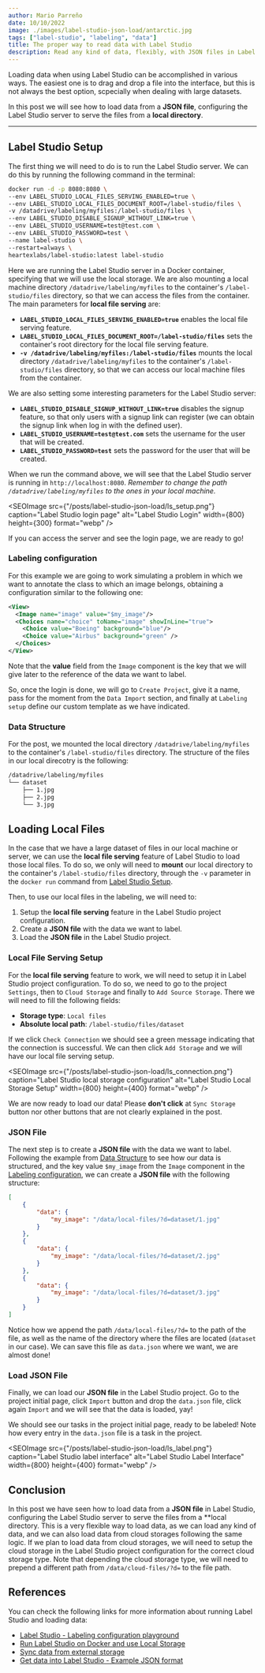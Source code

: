 ```yaml
---
author: Mario Parreño
date: 10/10/2022
image: ./images/label-studio-json-load/antarctic.jpg
tags: ["label-studio", "labeling", "data"]
title: The proper way to read data with Label Studio
description: Read any kind of data, flexibly, with JSON files in Label Studio.
---
```


Loading data when using Label Studio can be accomplished in various ways.
The easiest one is to drag and drop a file into the interface,
but this is not always the best option, scpecially when dealing with large datasets.

In this post we will see how to load data from a **JSON file**, configuring the Label Studio server
to serve the files from a **local directory**.

----

## Label Studio Setup

The first thing we will need to do is to run the Label Studio server.
We can do this by running the following command in the terminal:

```bash
docker run -d -p 8080:8080 \
--env LABEL_STUDIO_LOCAL_FILES_SERVING_ENABLED=true \
--env LABEL_STUDIO_LOCAL_FILES_DOCUMENT_ROOT=/label-studio/files \
-v /datadrive/labeling/myfiles:/label-studio/files \
--env LABEL_STUDIO_DISABLE_SIGNUP_WITHOUT_LINK=true \
--env LABEL_STUDIO_USERNAME=test@test.com \
--env LABEL_STUDIO_PASSWORD=test \
--name label-studio \
--restart=always \
heartexlabs/label-studio:latest label-studio
```

Here we are running the Label Studio server in a Docker container,
specifying that we will use the local storage. We are also mounting a local machine directory
 `/datadrive/labeling/myfiles` to the container's `/label-studio/files` directory,
 so that we can access the files from the container. The main parameters for **local file serving** are:

- **`LABEL_STUDIO_LOCAL_FILES_SERVING_ENABLED=true`** enables the local file serving feature.
- **`LABEL_STUDIO_LOCAL_FILES_DOCUMENT_ROOT=/label-studio/files`** sets the container's root directory for the local file serving feature.
- **`-v /datadrive/labeling/myfiles:/label-studio/files`** mounts the local directory `/datadrive/labeling/myfiles` to the container's `/label-studio/files` directory, so that we can access our local machine files from the container.

We are also setting some interesting parameters for the Label Studio server:

- **`LABEL_STUDIO_DISABLE_SIGNUP_WITHOUT_LINK=true`** disables the signup feature, so that only users with a signup link can register (we can obtain the signup link when log in with the defined user).
- **`LABEL_STUDIO_USERNAME=test@test.com`** sets the username for the user that will be created.
- **`LABEL_STUDIO_PASSWORD=test`** sets the password for the user that will be created.


When we run the command above, we will see that the Label Studio server is running in `http://localhost:8080`.
*Remember to change the path `/datadrive/labeling/myfiles` to the ones in your local machine.*

<SEOImage
    src={"/posts/label-studio-json-load/ls_setup.png"}
    caption="Label Studio login page"
    alt="Label Studio Login"
    width={800}
    height={300}
    format="webp"
/>

If you can access the server and see the login page, we are ready to go!


### Labeling configuration

For this example we are going to work simulating a problem in which
we want to annotate the class to which an image belongs,
obtaining a configuration similar to the following one:

```xml
<View>
  <Image name="image" value="$my_image"/>
  <Choices name="choice" toName="image" showInLine="true">
    <Choice value="Boeing" background="blue"/>
    <Choice value="Airbus" background="green" />
  </Choices>
</View>
```

Note that the **value** field from the `Image` component is the key that we will give later to the reference of the data we want to label.

So, once the login is done, we will go to `Create Project`, give it a name,
pass for the moment from the `Data Import` section, 
and finally at `Labeling setup` define our custom template as we have indicated.

### Data Structure

For the post, we mounted the local directory `/datadrive/labeling/myfiles` to the container's `/label-studio/files` directory.
The structure of the files in our local direcotry is the following:

```bash
/datadrive/labeling/myfiles
└── dataset
    ├── 1.jpg
    ├── 2.jpg
    └── 3.jpg
```

## Loading Local Files

In the case that we have a large dataset of files in our local machine or server,
we can use the **local file serving** feature of Label Studio to load those local files.
To do so, we only will need to **mount** our local directory to the container's `/label-studio/files` directory,
through the `-v` parameter in the `docker run` command from [Label Studio Setup](#label-studio-setup).

Then, to use our local files in the labeling, we will need to:
1. Setup the **local file serving** feature in the Label Studio project configuration.
2. Create a **JSON file** with the data we want to label.
3. Load the **JSON file** in the Label Studio project.

### Local File Serving Setup

For the **local file serving** feature to work, we will need to setup it in Label Studio project configuration.
To do so, we need to go to the project `Settings`, then to `Cloud Storage` and finally to `Add Source Storage`.
There we will need to fill the following fields:

- **Storage type**: `Local files`
- **Absolute local path**: `/label-studio/files/dataset`

If we click `Check Connection` we should see a green message indicating that the connection is successful.
We can then click `Add Storage` and we will have our local file serving setup.

<SEOImage
    src={"/posts/label-studio-json-load/ls_connection.png"}
    caption="Label Studio local storage configuration"
    alt="Label Studio Local Storage Setup"
    width={800}
    height={400}
    format="webp"
/>

We are now ready to load our data! Please **don't click** at `Sync Storage` button nor other buttons that are not clearly explained in the post.

### JSON File

The next step is to create a **JSON file** with the data we want to label.
Following the example from [Data Structure](#data-structure) to see how our data is structured,
and the key value `$my_image` from the `Image` component in the [Labeling configuration](#labeling-configuration),
we can create a **JSON file** with the following structure:

```json
[
    {
        "data": {
            "my_image": "/data/local-files/?d=dataset/1.jpg"
        }
    },
    {
        "data": {
            "my_image": "/data/local-files/?d=dataset/2.jpg"
        }
    },
    {
        "data": {
            "my_image": "/data/local-files/?d=dataset/3.jpg"
        }
    }
]
```

Notice how we append the path `/data/local-files/?d=` to the path of the file,
as well as the name of the directory where the files are located (`dataset` in our case).
We can save this file as `data.json` where we want, we are almost done!

### Load JSON File

Finally, we can load our **JSON file** in the Label Studio project.
Go to the project initial page, click `Import` button and drop the `data.json` file,
click again `Import` and we will see that the data is loaded, yay!

We should see our tasks in the project initial page, ready to be labeled!
Note how every entry in the `data.json` file is a task in the project.

<SEOImage
    src={"/posts/label-studio-json-load/ls_label.png"}
    caption="Label Studio label interface"
    alt="Label Studio Label Interface"
    width={800}
    height={400}
    format="webp"
/>

## Conclusion

In this post we have seen how to load data from a **JSON file** in Label Studio,
configuring the Label Studio server to serve the files from a **local directory.
This is a very flexible way to load data, as we can load any kind of data,
and we can also load data from cloud storages following the same logic.
If we plan to load data from cloud storages,
we will need to setup the cloud storage in the Label Studio project configuration 
for the correct cloud storage type. Note that depending the cloud storage type,
we will need to prepend a different path from `/data/cloud-files/?d=` to the file path.


## References

You can check the following links for more information about running Label Studio and loading data:

- [Label Studio - Labeling configuration playground](https://labelstud.io/playground/)
- [Run Label Studio on Docker and use Local Storage](https://labelstud.io/guide/start#Run-Label-Studio-on-Docker-and-use-Local-Storage)
- [Sync data from external storage](https://labelstud.io/guide/storage)
- [Get data into Label Studio - Example JSON format](https://labelstud.io/guide/tasks.html#Example-JSON-format)
